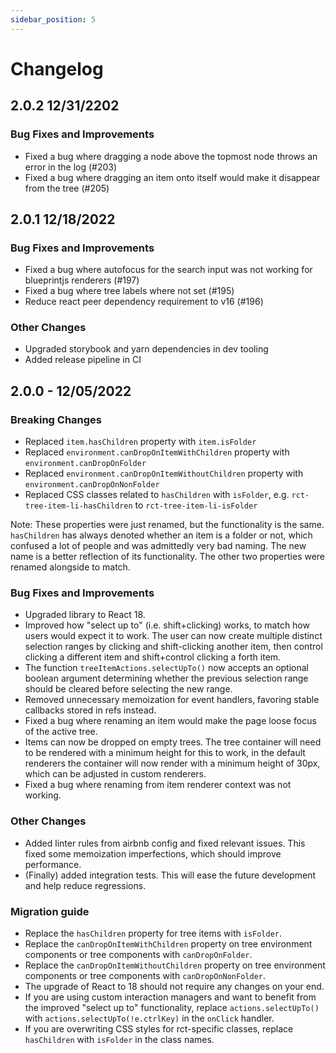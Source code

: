 ```yaml
---
sidebar_position: 5
---
```


# Changelog

## 2.0.2 12/31/2202

### Bug Fixes and Improvements

* Fixed a bug where dragging a node above the topmost node throws an error in the log (#203)
* Fixed a bug where dragging an item onto itself would make it disappear from the tree (#205)

## 2.0.1 12/18/2022

### Bug Fixes and Improvements
* Fixed a bug where autofocus for the search input was not working for blueprintjs renderers (#197)
* Fixed a bug where tree labels where not set (#195)
* Reduce react peer dependency requirement to v16 (#196)

### Other Changes
* Upgraded storybook and yarn dependencies in dev tooling
* Added release pipeline in CI

## 2.0.0 - 12/05/2022

### Breaking Changes
- Replaced `item.hasChildren` property with `item.isFolder`
- Replaced `environment.canDropOnItemWithChildren` property with `environment.canDropOnFolder`
- Replaced `environment.canDropOnItemWithoutChildren` property with `environment.canDropOnNonFolder`
- Replaced CSS classes related to `hasChildren` with `isFolder`, e.g. `rct-tree-item-li-hasChildren` to `rct-tree-item-li-isFolder`

Note: These properties were just renamed, but the functionality is the same. `hasChildren` has
always denoted whether an item is a folder or not, which confused a lot of people and was admittedly
very bad naming. The new name is a better reflection of its functionality. The other two properties
were renamed alongside to match.

### Bug Fixes and Improvements

- Upgraded library to React 18.
- Improved how "select up to" (i.e. shift+clicking) works, to match how users would expect it to work. The user can
  now create multiple distinct selection ranges by clicking and shift-clicking another item, then control clicking
  a different item and shift+control clicking a forth item.
- The function `treeItemActions.selectUpTo()` now accepts an optional boolean argument determining whether
  the previous selection range should be cleared before selecting the new range.
- Removed unnecessary memoization for event handlers, favoring stable callbacks stored in refs instead.
- Fixed a bug where renaming an item would make the page loose focus of the active tree.
- Items can now be dropped on empty trees. The tree container will need to be rendered with a minimum height for this
  to work, in the default renderers the container will now render with a minimum height of 30px, which can be adjusted
  in custom renderers.
- Fixed a bug where renaming from item renderer context was not working.

### Other Changes

- Added linter rules from airbnb config and fixed relevant issues. This fixed some memoization imperfections, which
  should improve performance.
- (Finally) added integration tests. This will ease the future development and help reduce regressions.

### Migration guide
- Replace the `hasChildren` property for tree items with `isFolder`.
- Replace the `canDropOnItemWithChildren` property on tree environment components or tree components with `canDropOnFolder`.
- Replace the `canDropOnItemWithoutChildren` property on tree environment components or tree components with `canDropOnNonFolder`.
- The upgrade of React to 18 should not require any changes on your end.
- If you are using custom interaction managers and want to benefit from the improved "select up to" functionality,
  replace `actions.selectUpTo()` with `actions.selectUpTo(!e.ctrlKey)` in the `onClick` handler.
- If you are overwriting CSS styles for rct-specific classes, replace `hasChildren` with `isFolder` in the class names.
